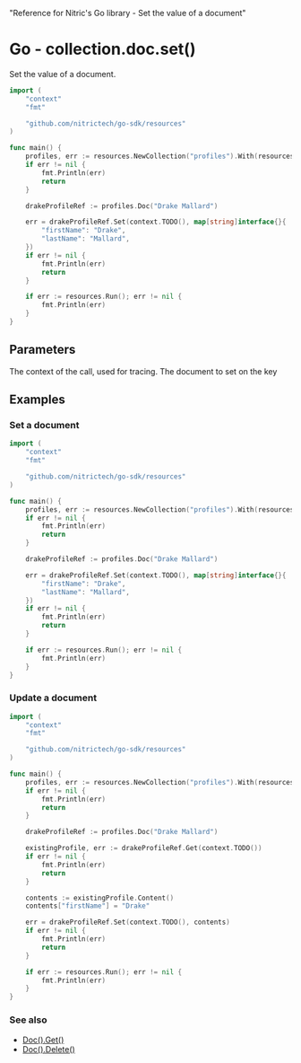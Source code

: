   "Reference for Nitric's Go library - Set the value of a document"

# Go - collection.doc.set()

Set the value of a document.

```go
import (
	"context"
	"fmt"

	"github.com/nitrictech/go-sdk/resources"
)

func main() {
	profiles, err := resources.NewCollection("profiles").With(resources.CollectionWriting)
	if err != nil {
		fmt.Println(err)
		return
	}

	drakeProfileRef := profiles.Doc("Drake Mallard")

	err = drakeProfileRef.Set(context.TODO(), map[string]interface{}{
		"firstName": "Drake",
		"lastName": "Mallard",
	})
	if err != nil {
		fmt.Println(err)
		return
	}

	if err := resources.Run(); err != nil {
		fmt.Println(err)
	}
}
```

## Parameters

<Properties>
  <Property name="ctx" required type="context">
    The context of the call, used for tracing.
  </Property>
  <Property name="document" required type="map[string]interface{}">
    The document to set on the key
  </Property>
</Properties>

## Examples

### Set a document

```go
import (
	"context"
	"fmt"

	"github.com/nitrictech/go-sdk/resources"
)

func main() {
	profiles, err := resources.NewCollection("profiles").With(resources.CollectionWriting)
	if err != nil {
		fmt.Println(err)
		return
	}

	drakeProfileRef := profiles.Doc("Drake Mallard")

	err = drakeProfileRef.Set(context.TODO(), map[string]interface{}{
		"firstName": "Drake",
		"lastName": "Mallard",
	})
	if err != nil {
		fmt.Println(err)
		return
	}

	if err := resources.Run(); err != nil {
		fmt.Println(err)
	}
}
```

### Update a document

```go
import (
	"context"
	"fmt"

	"github.com/nitrictech/go-sdk/resources"
)

func main() {
	profiles, err := resources.NewCollection("profiles").With(resources.CollectionReading, resources.CollectionWriting)
	if err != nil {
		fmt.Println(err)
		return
	}

	drakeProfileRef := profiles.Doc("Drake Mallard")

	existingProfile, err := drakeProfileRef.Get(context.TODO())
	if err != nil {
		fmt.Println(err)
		return
	}

	contents := existingProfile.Content()
	contents["firstName"] = "Drake"

	err = drakeProfileRef.Set(context.TODO(), contents)
	if err != nil {
		fmt.Println(err)
		return
	}

	if err := resources.Run(); err != nil {
		fmt.Println(err)
	}
}
```

### See also

- [Doc().Get()](./collection-doc-get)
- [Doc().Delete()](./collection-doc-delete)
